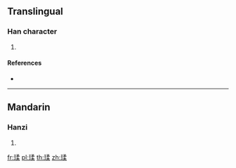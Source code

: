 {{character info/new}}
==Translingual==

===Han character===
{{Han char|rn=96|rad=玉|as=09|sn=13|four=|canj=MGNHD|ids=⿰𤣩柔}}

# {{defn|Han|sort=玉09}}

====References====
* {{Han ref|kx=0737.010|dkj=21103|dj=1148.040|hdz=21129.060|uh=7448|ud=29768}}

----

==Mandarin==

===Hanzi===
{{cmn-hanzi|pin=[[róu]] ([[rou2]])|wg=jou<sup>2</sup>}}

# {{defn|lang=cmn|sort=玉09}}

[[fr:瑈]]
[[pl:瑈]]
[[th:瑈]]
[[zh:瑈]]